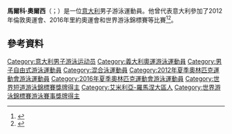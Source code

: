 {{Infobox swimmer
| name           = 馬爾科·奧爾西<br />''Marco Orsi''
| image          = Marco Orsi.jpg
| image_size     = 
| alt            =
| caption        = 
| fullname       = 
| nicknames      = 
| national_team  = {{ITA}}
| strokes        = [[自由泳|自由泳]]
| club           = C.N. Uisp Bologna、G.S. Fiamme Oro
| coach          = Roberto Odaldi
| birth_date     = {{Birth date and age|1990|12|11|df=y}}
| birth_place    = [[義大利|義大利]][[布德里奧|布德里奧]]
| death_date     =
| death_place    =
| height         = {{height|m=1.89}}
| weight         = {{weight|kg=90}}
| medaltemplates =
{{MedalSport|男子[[游泳|游泳]]}}
{{MedalCountry|{{ITA}}}}
{{MedalCompetition|[[世界游泳錦標賽|世界長池游泳錦標賽]]}}
{{MedalBronze|[[2015年世界游泳錦標賽|2015年 喀山]]|4×100公尺自由式接力}}
{{MedalCompetition|[[世界短池游泳錦標賽|世界短池游泳錦標賽]]}}
{{MedalSilver|[[2012年世界短道游泳錦標賽|2012年 伊斯坦堡]]|4×100公尺自由式接力}}
{{MedalSilver|[[2014年世界短道游泳錦標賽|2014年 多哈]]|50公尺自由式}}
{{MedalSilver|[[2018年世界短道游泳錦標賽|2018年 杭州]]|100公尺混合式}}
{{MedalBronze|[[2014年世界短道游泳錦標賽|2014年 多哈]]|4×50公尺自由式接力}}
}}
'''馬爾科·奧爾西'''（{{lang-it|Marco Orsi}}；{{bd|1990年|12月11日|catIdx=Orsi, Marco}}）是一位[[意大利|意大利]]男子游泳運動員。他曾代表意大利參加了2012年倫敦奧運會、2016年里約奧運會和世界游泳錦標賽等比賽<ref>{{cite web|url=http://www.londra2012.coni.it/i-qualificati.html|title=Londra 2012 - i qualificati|publisher=coni.it|accessdate=24 May 2012|deadurl=yes|archiveurl=https://web.archive.org/web/20120525003154/http://www.londra2012.coni.it/i-qualificati.html|archivedate=2012-05-25}}</ref><ref>{{cite web|url=https://www.olympedia.org/athletes/124274|title=Marco Orsi|work=Olympedia|accessdate=2021-08-04}}</ref>。

==參考資料==
{{Reflist}}

{{DEFAULTSORT:Orsi, Marco}}
[[Category:意大利男子游泳运动员|Category:意大利男子游泳运动员]]
[[Category:義大利奧運游泳運動員|Category:義大利奧運游泳運動員]]
[[Category:男子自由式游泳運動員|Category:男子自由式游泳運動員]]
[[Category:混合泳運動員|Category:混合泳運動員]]
[[Category:2012年夏季奧林匹克運動會游泳運動員|Category:2012年夏季奧林匹克運動會游泳運動員]]
[[Category:2016年夏季奧林匹克運動會游泳運動員|Category:2016年夏季奧林匹克運動會游泳運動員]]
[[Category:世界短道游泳錦標賽獎牌得主|Category:世界短道游泳錦標賽獎牌得主]]
[[Category:艾米利亞-羅馬涅大區人|Category:艾米利亞-羅馬涅大區人]]
[[Category:世界游泳錦標賽游泳賽事獎牌得主|Category:世界游泳錦標賽游泳賽事獎牌得主]]